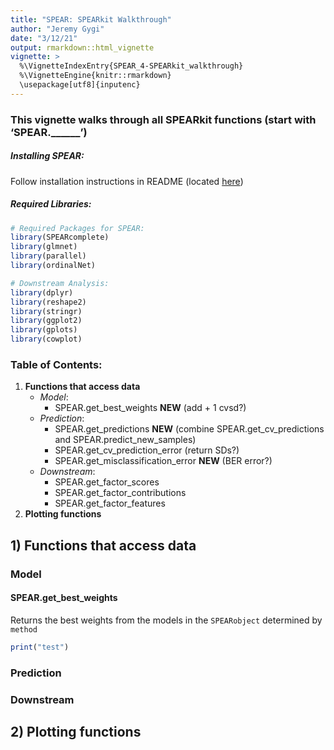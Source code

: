 ```yaml
---
title: "SPEAR: SPEARkit Walkthrough"
author: "Jeremy Gygi"
date: "3/12/21"
output: rmarkdown::html_vignette
vignette: >
  %\VignetteIndexEntry{SPEAR_4-SPEARkit_walkthrough}
  %\VignetteEngine{knitr::rmarkdown}
  \usepackage[utf8]{inputenc}
---
```


### This vignette walks through all SPEARkit functions (start with 'SPEAR.______')

##### Installing SPEAR:

Follow installation instructions in README (located [here](https://github.com/jgygi/SPEAR))

##### Required Libraries:

```r
# Required Packages for SPEAR:
library(SPEARcomplete)
library(glmnet)
library(parallel)
library(ordinalNet)

# Downstream Analysis:
library(dplyr)
library(reshape2)
library(stringr)
library(ggplot2)
library(gplots)
library(cowplot)
```

### Table of Contents:

1. **Functions that access data**
    + *Model*:
        + SPEAR.get_best_weights **NEW** (add + 1 cvsd?)
    + *Prediction*:
        + SPEAR.get_predictions **NEW** (combine SPEAR.get_cv_predictions and SPEAR.predict_new_samples)
        + SPEAR.get_cv_prediction_error (return SDs?)
        + SPEAR.get_misclassification_error **NEW** (BER error?)
    + *Downstream*:
        + SPEAR.get_factor_scores
        + SPEAR.get_factor_contributions
        + SPEAR.get_factor_features
2. **Plotting functions**


## 1) Functions that access data
### Model
#### SPEAR.get_best_weights
Returns the best weights from the models in the `SPEARobject` determined by `method`
```r
print("test")
```

### Prediction
### Downstream
## 2) Plotting functions







